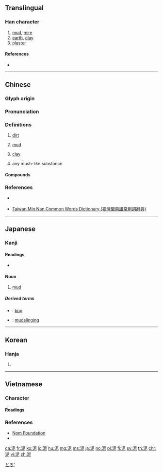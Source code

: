 {{character info/new}}
==Translingual==

===Han character===
{{Han char|rn=85|rad=水|as=05|sn=8|four=37111|canj=ESP|ids=⿰氵尼}}

# [[mud]], [[mire]]
# [[earth]], [[clay]]
# [[plaster]]

====References====
* {{Han ref|kx=0617.110|dkj=17311|dj=1012.080|hdz=31595.080|uh=6CE5|ud=27877|bh=AA64|bd=43620}}

----

==Chinese==
{{zh-forms}}

===Glyph origin===
{{Han etym}}

===Pronunciation===
{{zh-pron
|m=ní,nì,nǐ,niè,nìng
|m-s=nyi2
|c=nai4,nei6
|h=pfs=nài/nì
|h_note=nài - colloquial; nì - literary
|mn=qz:lê/xm:nê/nî/qz:lî
|mn_note=lê/nê - literary; nî/lî - vernacular
|mn-t=ni5
|w=
|mc=y
|oc=y
|ma=y
|cat=n
}}
{{zh-attn-split}}

===Definitions===
{{zh-hanzi}}

# [[dirt]] {{zh-mw|c:嚿|c:坺}}
#: {{zh-x|玩 泥巴|play in the dirt}}
# [[mud]]
#: {{zh-x|軟泥|soft mud}}
# [[clay]]
#: {{zh-x|泥娃娃|clay doll}}
# any mush-like substance
#: {{zh-x|薯泥|mashed potato}}
#: {{zh-x|泥膠|Blu-Tack}}
#: {{zh-x|鷹嘴豆泥|hummus}}

====Compounds====
{{zh-der|垢泥|和稀泥|叉灰泥|封泥|削鐵如泥|一丸泥|帶水拖泥|如泥|印泥|丸泥|困處泥塗|土泥|判若雲泥|壁上泥皮|泥多佛大|泥火山|泥金箋|抹稀泥|泥蟠|泥鰻|泥足巨人|泥沼|泥活字|泥腿|泥飯碗|泥沙俱下|泥塑|泥炭|油泥|泥坑|滯滯泥泥|水泥船|泥古不化|泥牆|沼泥|敷彩泥塑|泥崩|泥垢|泥磚|泥塗|澄泥硯|泥馬|爛醉如泥|泥流|泥灶|泥娃娃|泥潦|泡沫水泥|泥牛|泥頭酒|泥酒|泥土|泥漿|末泥|水泥熟料|泥汙|砍鐵如泥|泥金帖子|泥肥|火泥|泥塞竹管|排泥閥|泥濘|泥中隱刺|泥牛入海|泥古非今|泥堆|泥工|稀泥|泥水自蔽|木雕泥塑|泥塘|泥巴|汙泥|拘泥|泥豬瓦狗|泥板岩|曳尾泥塗|泥水|拖泥帶水|泥胎兒|泥水工|泥滓|泥煤|泥人張|泥掌|棗泥|泥龍|泥鞋窄襪|牆上泥皮|爛泥|泥首|淤泥|泥中|爐石水泥|泥點兒|水泥|泥腳|滯泥|泥封|泥淖|泥盆紀|泥腿光棍|泥石流|洗泥|泥鰍|泥飲|泥頭|泥金|泥醉|泥豬|泥船渡河|泥窗|泥犁|泥版|泥滯|泥沙|泥水匠|泥封函谷|泥子|泥塑木雕|泥垣宮|泥坯|泥地|泥人|泥丸|泥中刺|泥孩兒|水泥漆|水泥叢林|泥胎|泥療|泥灰|泥瓦匠|泥古|淈泥|紫泥|罡神泥鬼|鋼骨水泥|金泥|紫泥封|青泥|臭泥|醉如泥|雲泥異路|雲泥|雲泥之別|綠泥石|雪泥鴻爪|障泥|霑泥絮|膠泥|蒜泥|芋泥}}

===References===
* {{qualifier|Hakka}} {{R:hak:Lau 1997}}
* {{qualifier|Min Nan}} [http://twblg.dict.edu.tw/holodict_new/index.html Taiwan Min Nan Common Words Dictionary (臺灣閩南語常用詞辭典)]

----

==Japanese==

===Kanji===
{{ja-kanji|grade=c|rs=水05}}

====Readings====
* {{ja-readings|goon=[[ない]] (nai) {{non-joyo-reading}}|kanon=[[でい]] (dei)|kun=[[どろ]] (doro), [[なずむ]] (nazumu)}}

====Noun====
{{ja-noun|どろ}}

# [[mud]]

=====Derived terms=====
* {{ja-r|泥沼|どろぬま}}: [[bog]]
* {{ja-r|泥仕合|どろじあい}}: [[mudslinging]]

[[Category:Japanese basic words|とろ']]

----

==Korean==

===Hanja===
{{ko-hanja|hangeul=[[니]]>[[이]]|eumhun=|rv=ni>i|mr=ni>i|y=ni>i}}

# {{defn|lang=ko|sort=水05}}

----

==Vietnamese==

===Character===

====Readings====
{{vi-readings|rs=一00| hanviet = nề, nê, nệ, nè, nể, nễ, nơi}}

===References===
*[http://nomfoundation.org/common/nom_details.php?codepoint=6ce5 Nom Foundation]
* {{R:WinVNKey:Lê Sơn Thanh}}

[[ca:泥]]
[[fr:泥]]
[[ko:泥]]
[[lo:泥]]
[[hu:泥]]
[[mg:泥]]
[[ms:泥]]
[[ja:泥]]
[[no:泥]]
[[pl:泥]]
[[fi:泥]]
[[sv:泥]]
[[th:泥]]
[[chr:泥]]
[[vi:泥]]
[[zh:泥]]